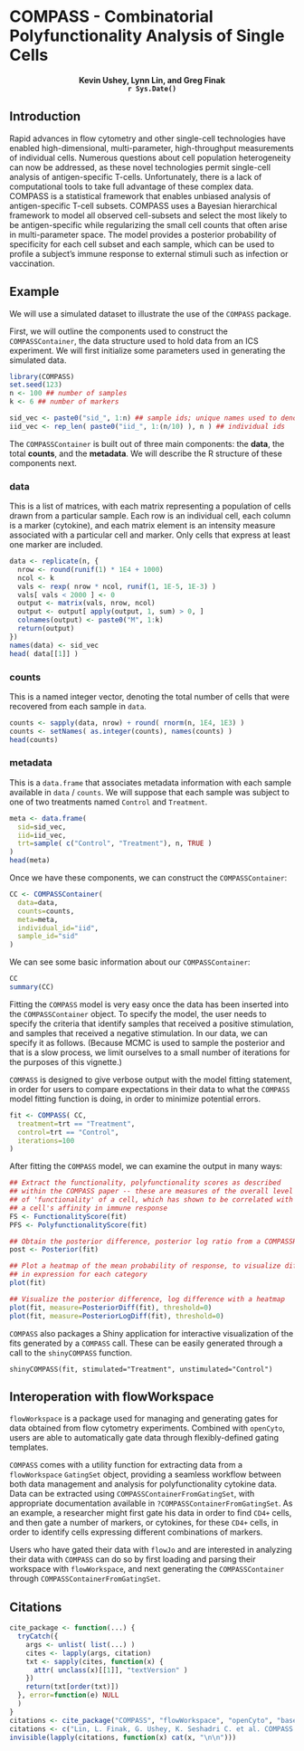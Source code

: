 <!--
%\VignetteEngine{knitr::docco_linear}
%\VignetteIndexEntry{COMPASS}
\usepackage[utf8]{inputenc}
-->
COMPASS - Combinatorial Polyfunctionality Analysis of Single Cells
==================================================================
<center>
**Kevin Ushey, Lynn Lin, and Greg Finak**  
**`r Sys.Date()`**  
</center>

Introduction
------------

Rapid advances in flow cytometry and other single-cell technologies have
enabled high-dimensional, multi-parameter, high-throughput measurements of
individual cells. Numerous questions about cell population heterogeneity can
now be addressed, as these novel technologies permit single-cell analysis of
antigen-specific T-cells. Unfortunately, there is a lack of computational tools
to take full advantage of these complex data.
COMPASS is a statistical framework that enables unbiased analysis of
antigen-specific T-cell subsets. COMPASS uses a Bayesian hierarchical framework
to model all observed cell-subsets and select the most likely to be
antigen-specific while regularizing the small cell counts that often arise in
multi-parameter space. The model provides a posterior probability of
specificity for each cell subset and each sample, which can be used to profile
a subject’s immune response to external stimuli such as infection or
vaccination.

Example
-------

We will use a simulated dataset to illustrate the use of the `COMPASS` package.

First, we will outline the components used to construct the `COMPASSContainer`,
the data structure used to hold data from an ICS experiment. We will first
initialize some parameters used in generating the simulated data.

```r
library(COMPASS)
set.seed(123)
n <- 100 ## number of samples
k <- 6 ## number of markers

sid_vec <- paste0("sid_", 1:n) ## sample ids; unique names used to denote samples
iid_vec <- rep_len( paste0("iid_", 1:(n/10) ), n ) ## individual ids
```

The `COMPASSContainer` is built out of three main components: the **data**,
the total **counts**, and the **metadata**. We will describe the R structure
of these components next.

### data

This is a list of matrices, with each matrix
representing a population of cells drawn from a particular sample. Each row is an
individual cell, each column is a marker (cytokine), and each matrix element is an intensity measure associated
with a particular cell and marker. Only cells that express at least one
marker are included.

```r
data <- replicate(n, {
  nrow <- round(runif(1) * 1E4 + 1000)
  ncol <- k
  vals <- rexp( nrow * ncol, runif(1, 1E-5, 1E-3) )
  vals[ vals < 2000 ] <- 0
  output <- matrix(vals, nrow, ncol)
  output <- output[ apply(output, 1, sum) > 0, ]
  colnames(output) <- paste0("M", 1:k)
  return(output)
})
names(data) <- sid_vec
head( data[[1]] )
```

### counts

This is a named integer vector, denoting the total number of cells that were
recovered from each sample in `data`.

```r
counts <- sapply(data, nrow) + round( rnorm(n, 1E4, 1E3) )
counts <- setNames( as.integer(counts), names(counts) )
head(counts)
```

### metadata

This is a `data.frame` that associates metadata information with each sample
available in `data` / `counts`. We will suppose that each sample was
subject to one of two treatments named `Control` and `Treatment`.

```r
meta <- data.frame(
  sid=sid_vec,
  iid=iid_vec,
  trt=sample( c("Control", "Treatment"), n, TRUE )
)
head(meta)
```

Once we have these components, we can construct the `COMPASSContainer`:

```r
CC <- COMPASSContainer(
  data=data,
  counts=counts,
  meta=meta,
  individual_id="iid",
  sample_id="sid"
)
```

We can see some basic information about our `COMPASSContainer`:

```r
CC
summary(CC)
```

Fitting the `COMPASS` model is very easy once the data has been inserted into
the `COMPASSContainer` object. To specify the model, the user needs to specify
the criteria that identify samples that received a positive stimulation, and
samples that received a negative stimulation. In our data, we can specify it
as follows. (Because MCMC is used to sample the posterior and that is a slow
process, we limit ourselves to a small number of iterations for the purposes
of this vignette.)

`COMPASS` is designed to give verbose output with the model fitting statement,
in order for users to compare expectations in their data to what the `COMPASS`
model fitting function is doing, in order to minimize potential errors.

```r
fit <- COMPASS( CC,
  treatment=trt == "Treatment",
  control=trt == "Control",
  iterations=100
)
```

After fitting the `COMPASS` model, we can examine the output in many ways:

```r
## Extract the functionality, polyfunctionality scores as described
## within the COMPASS paper -- these are measures of the overall level
## of 'functionality' of a cell, which has shown to be correlated with
## a cell's affinity in immune response
FS <- FunctionalityScore(fit)
PFS <- PolyfunctionalityScore(fit)

## Obtain the posterior difference, posterior log ratio from a COMPASSResult
post <- Posterior(fit)

## Plot a heatmap of the mean probability of response, to visualize differences 
## in expression for each category
plot(fit)

## Visualize the posterior difference, log difference with a heatmap
plot(fit, measure=PosteriorDiff(fit), threshold=0)
plot(fit, measure=PosteriorLogDiff(fit), threshold=0)
```

`COMPASS` also packages a Shiny application for interactive visualization of
the fits generated by a `COMPASS` call. These can be easily generated through
a call to the `shinyCOMPASS` function.

    shinyCOMPASS(fit, stimulated="Treatment", unstimulated="Control")
    
Interoperation with flowWorkspace
---------------------------------

`flowWorkspace` is a package used for managing and generating gates for data
obtained from flow cytometry experiments. Combined with `openCyto`, users are
able to automatically gate data through flexibly-defined gating templates.

`COMPASS` comes with a utility function for extracting data from a
`flowWorkspace` `GatingSet` object, providing a seamless workflow between
both data management and analysis for polyfunctionality cytokine data.
Data can be extracted using `COMPASSContainerFromGatingSet`, with appropriate
documentation available in `?COMPASSContainerFromGatingSet`. As an example,
a researcher might first gate his data in order to find `CD4+` cells, and then
gate a number of markers, or cytokines, for these `CD4+` cells, in order to
identify cells expressing different combinations of markers.

Users who have gated their data with `flowJo` and are interested in analyzing
their data with `COMPASS` can do so by first loading and parsing their
workspace with `flowWorkspace`, and next generating the `COMPASSContainer`
through `COMPASSContainerFromGatingSet`.

Citations
---------

```r
cite_package <- function(...) {
  tryCatch({
    args <- unlist( list(...) )
    cites <- lapply(args, citation)
    txt <- sapply(cites, function(x) {
      attr( unclass(x)[[1]], "textVersion" )
    })
    return(txt[order(txt)])
  }, error=function(e) NULL
  )
}
citations <- cite_package("COMPASS", "flowWorkspace", "openCyto", "base")
citations <- c("Lin, L. Finak, G. Ushey, K. Seshadri C. et al. COMPASS identifies T-cell subsets correlated with clinical outcomes. Nature biotechnology (2015). doi:10.1038/nbt.3187", citations[1:2],"Greg Finak, Andrew McDavid, Pratip Chattopadhyay, Maria Dominguez, Steve De Rosa, Mario Roederer, Raphael Gottardo. Mixture models for single-cell assays with applications to vaccine studies. Biostatistics 2014 Jan;15(1):87-101",citations[3:4])
invisible(lapply(citations, function(x) cat(x, "\n\n")))
```

